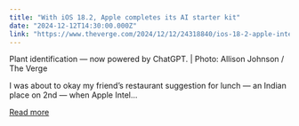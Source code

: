 ```yaml
---
title: "With iOS 18.2, Apple completes its AI starter kit"
date: "2024-12-12T14:30:00.000Z"
link: "https://www.theverge.com/2024/12/12/24318840/ios-18-2-apple-intelligence-chatgpt-genmoji-image-playground"
---
```


Plant identification — now powered by ChatGPT. | Photo: Allison Johnson / The Verge
    

  
I was about to okay my friend’s restaurant suggestion for lunch — an Indian place on 2nd — when Apple Intel...

[Read more](https://www.theverge.com/2024/12/12/24318840/ios-18-2-apple-intelligence-chatgpt-genmoji-image-playground)
